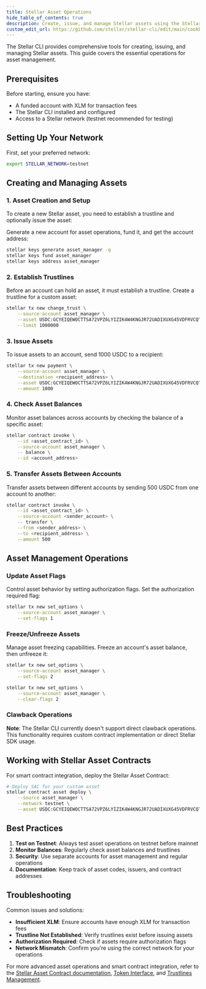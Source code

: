 ```yaml
---
title: Stellar Asset Operations
hide_table_of_contents: true
description: Create, issue, and manage Stellar assets using the Stellar CLI
custom_edit_url: https://github.com/stellar/stellar-cli/edit/main/cookbook/stellar-asset-operations.mdx
---
```


The Stellar CLI provides comprehensive tools for creating, issuing, and managing Stellar assets. This guide covers the essential operations for asset management.

## Prerequisites

Before starting, ensure you have:
- A funded account with XLM for transaction fees
- The Stellar CLI installed and configured
- Access to a Stellar network (testnet recommended for testing)

## Setting Up Your Network

First, set your preferred network:

```bash
export STELLAR_NETWORK=testnet
```

## Creating and Managing Assets

### 1. Asset Creation and Setup

To create a new Stellar asset, you need to establish a trustline and optionally issue the asset:

Generate a new account for asset operations, fund it, and get the account address:

```bash
stellar keys generate asset_manager -q
stellar keys fund asset_manager
stellar keys address asset_manager
```

### 2. Establish Trustlines

Before an account can hold an asset, it must establish a trustline. Create a trustline for a custom asset:

```bash
stellar tx new change_trust \
    --source-account asset_manager \
    --asset USDC:GCYEIQEWOCTTSA72VPZ6LYIZIK4W4KNGJR72UADIXUXG45VDFRVCQTYE \
    --limit 1000000
```

### 3. Issue Assets

To issue assets to an account, send 1000 USDC to a recipient:

```bash
stellar tx new payment \
    --source-account asset_manager \
    --destination <recipient_address> \
    --asset USDC:GCYEIQEWOCTTSA72VPZ6LYIZIK4W4KNGJR72UADIXUXG45VDFRVCQTYE \
    --amount 1000
```

### 4. Check Asset Balances

Monitor asset balances across accounts by checking the balance of a specific asset:

```bash
stellar contract invoke \
    --id <asset_contract_id> \
    --source-account asset_manager \
    -- balance \
    --id <account_address>
```

### 5. Transfer Assets Between Accounts

Transfer assets between different accounts by sending 500 USDC from one account to another:

```bash
stellar contract invoke \
    --id <asset_contract_id> \
    --source-account <sender_account> \
    -- transfer \
    --from <sender_address> \
    --to <recipient_address> \
    --amount 500
```

## Asset Management Operations

### Update Asset Flags

Control asset behavior by setting authorization flags. Set the authorization required flag:

```bash
stellar tx new set_options \
    --source-account asset_manager \
    --set-flags 1
```

### Freeze/Unfreeze Assets

Manage asset freezing capabilities. Freeze an account's asset balance, then unfreeze it:

```bash
stellar tx new set_options \
    --source-account asset_manager \
    --set-flags 2

stellar tx new set_options \
    --source-account asset_manager \
    --clear-flags 2
```

### Clawback Operations

**Note**: The Stellar CLI currently doesn't support direct clawback operations. This functionality requires custom contract implementation or direct Stellar SDK usage.

## Working with Stellar Asset Contracts

For smart contract integration, deploy the Stellar Asset Contract:

```bash
# Deploy SAC for your custom asset
stellar contract asset deploy \
    --source asset_manager \
    --network testnet \
    --asset USDC:GCYEIQEWOCTTSA72VPZ6LYIZIK4W4KNGJR72UADIXUXG45VDFRVCQTYE
```

## Best Practices

1. **Test on Testnet**: Always test asset operations on testnet before mainnet
2. **Monitor Balances**: Regularly check asset balances and trustlines
3. **Security**: Use separate accounts for asset management and regular operations
4. **Documentation**: Keep track of asset codes, issuers, and contract addresses

## Troubleshooting

Common issues and solutions:

- **Insufficient XLM**: Ensure accounts have enough XLM for transaction fees
- **Trustline Not Established**: Verify trustlines exist before issuing assets
- **Authorization Required**: Check if assets require authorization flags
- **Network Mismatch**: Confirm you're using the correct network for your operations

For more advanced asset operations and smart contract integration, refer to the [Stellar Asset Contract documentation](../../../tokens/stellar-asset-contract.mdx), [Token Interface](../../../tokens/token-interface.mdx), and [Trustlines Management](./trustlines-management.mdx).
